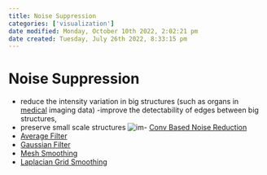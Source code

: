 ```yaml
---
title: Noise Suppression
categories: ['visualization']
date modified: Monday, October 10th 2022, 2:02:21 pm
date created: Tuesday, July 26th 2022, 8:33:15 pm
---
```


# Noise Suppression
- reduce the intensity variation in big structures
(such as organs in [medical](medical.qmd) imaging data)
-improve the detectability of edges between big structures,
- preserve small scale structures
![im](images/Pasted%20image%2020220418000525.png)- [Conv Based Noise Reduction](Conv%20Based%20Noise%20Reduction.qmd)
- [Average Filter](Average%20Filter.qmd)
- [Gaussian Filter](Gaussian%20Filter.qmd)
- [Mesh Smoothing](Mesh%20Smoothing.qmd)
- [Laplacian Grid Smoothing](Laplacian%20Grid%20Smoothing.qmd)



